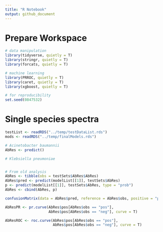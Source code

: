 ```yaml
---
title: "R Notebook"
output: github_document
---
```


# Prepare Workspace
```r
# data manipulation
library(tidyverse, quietly = T)
library(stringr, quietly = T)
library(forcats, quietly = T)

# machine learning
library(PRROC, quietly = T)
library(caret, quietly = T)
library(xgboost, quietly = T)

# for reproducibility
set.seed(0847532)
```

# Single species spectra
```r
testList <- readRDS("../temp/testDataList.rds")
mods <- readRDS("../temp/finalModels.rds")

# Acinetobacter baumannii
AbRes <- predict()

# Klebsiella pneumoniae


# From old analysis
AbRes <- tibble(obs = testSets$AbRes$AbRes)
AbRes$pred <- predict(modelList[[1]], testSets$AbRes)
p <- predict(modelList[[1]], testSets$AbRes, type = "prob")
AbRes <- cbind(AbRes, p)

confusionMatrix(data = AbRes$pred, reference = AbRes$obs, positive = "pos")

AbResPR <- pr.curve(AbRes$pos[AbRes$obs == "pos"], 
                    AbRes$pos[AbRes$obs == "neg"], curve = T)

AbResROC <- roc.curve(AbRes$pos[AbRes$obs == "pos"], 
                      AbRes$pos[AbRes$obs == "neg"], curve = T)

```